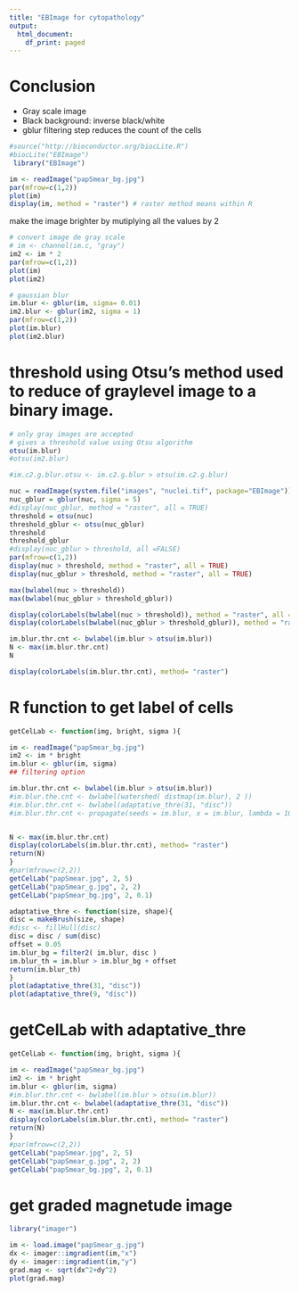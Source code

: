 ```yaml
---
title: "EBImage for cytopathology"
output:
  html_document:
    df_print: paged
---
```


# Conclusion
- Gray scale image
- Black background: inverse black/white
- gblur filtering step reduces the count of the cells


```r
#source("http://bioconductor.org/biocLite.R")
#biocLite("EBImage")
 library("EBImage")
```


```r
im <- readImage("papSmear_bg.jpg")
par(mfrow=c(1,2))
plot(im)
display(im, method = "raster") # raster method means within R
```


 make the image brighter by mutiplying all the values by 2
 
```r
# convert image de gray scale
# im <- channel(im.c, "gray")
im2 <- im * 2
par(mfrow=c(1,2))
plot(im)
plot(im2)

```
 

```r
# gaussian blur
im.blur <- gblur(im, sigma= 0.01)
im2.blur <- gblur(im2, sigma = 1)
par(mfrow=c(1,2))
plot(im.blur)
plot(im2.blur)
```



# threshold using Otsu's method used to reduce of graylevel image to a binary image.
```r
# only gray images are accepted
# gives a threshold value using Otsu algorithm
otsu(im.blur)
#otsu(im2.blur)

#im.c2.g.blur.otsu <- im.c2.g.blur > otsu(im.c2.g.blur)

```

```r
nuc = readImage(system.file("images", "nuclei.tif", package="EBImage"))
nuc_gblur = gblur(nuc, sigma = 5)
#display(nuc_gblur, method = "raster", all = TRUE)
threshold = otsu(nuc)
threshold_gblur <- otsu(nuc_gblur) 
threshold
threshold_gblur
#display(nuc_gblur > threshold, all =FALSE)
par(mfrow=c(1,2))
display(nuc > threshold, method = "raster", all = TRUE)
display(nuc_gblur > threshold, method = "raster", all = TRUE)

max(bwlabel(nuc > threshold))
max(bwlabel(nuc_gblur > threshold_gblur))

display(colorLabels(bwlabel(nuc > threshold)), method = "raster", all = TRUE)
display(colorLabels(bwlabel(nuc_gblur > threshold_gblur)), method = "raster", all = TRUE)

```





```r
im.blur.thr.cnt <- bwlabel(im.blur > otsu(im.blur))
N <- max(im.blur.thr.cnt)
N
```


```r
display(colorLabels(im.blur.thr.cnt), method= "raster") 
```


# R function to get label of cells
```r
getCelLab <- function(img, bright, sigma ){

im <- readImage("papSmear_bg.jpg")
im2 <- im * bright
im.blur <- gblur(im, sigma)
## filtering option 

im.blur.thr.cnt <- bwlabel(im.blur > otsu(im.blur))
#im.blur.the.cnt <- bwlabel(watershed( distmap(im.blur), 2 ))
#im.blur.thr.cnt <- bwlabel(adaptative_thre(31, "disc"))
#im.blur.thr.cnt <- propagate(seeds = im.blur, x = im.blur, lambda = 100)


N <- max(im.blur.thr.cnt)
display(colorLabels(im.blur.thr.cnt), method= "raster") 
return(N)
}
#par(mfrow=c(2,2))
getCelLab("papSmear.jpg", 2, 5)
getCelLab("papSmear_g.jpg", 2, 2)
getCelLab("papSmear_bg.jpg", 2, 0.1)
```

```r
adaptative_thre <- function(size, shape){
disc = makeBrush(size, shape)
#disc <- fillHull(disc)
disc = disc / sum(disc)
offset = 0.05
im.blur_bg = filter2( im.blur, disc )
im.blur_th = im.blur > im.blur_bg + offset
return(im.blur_th)
}
plot(adaptative_thre(31, "disc"))
plot(adaptative_thre(9, "disc"))


```


# getCelLab with adaptative_thre
```r
getCelLab <- function(img, bright, sigma ){

im <- readImage("papSmear_bg.jpg")
im2 <- im * bright
im.blur <- gblur(im, sigma)
#im.blur.thr.cnt <- bwlabel(im.blur > otsu(im.blur))
im.blur.thr.cnt <- bwlabel(adaptative_thre(31, "disc"))
N <- max(im.blur.thr.cnt)
display(colorLabels(im.blur.thr.cnt), method= "raster") 
return(N)
}
#par(mfrow=c(2,2))
getCelLab("papSmear.jpg", 2, 5)
getCelLab("papSmear_g.jpg", 2, 2)
getCelLab("papSmear_bg.jpg", 2, 0.1)
```


# get graded magnetude image 
```r
library("imager")
```


```r
im <- load.image("papSmear_g.jpg")
dx <- imager::imgradient(im,"x")
dy <- imager::imgradient(im,"y")
grad.mag <- sqrt(dx^2+dy^2)
plot(grad.mag)
```

